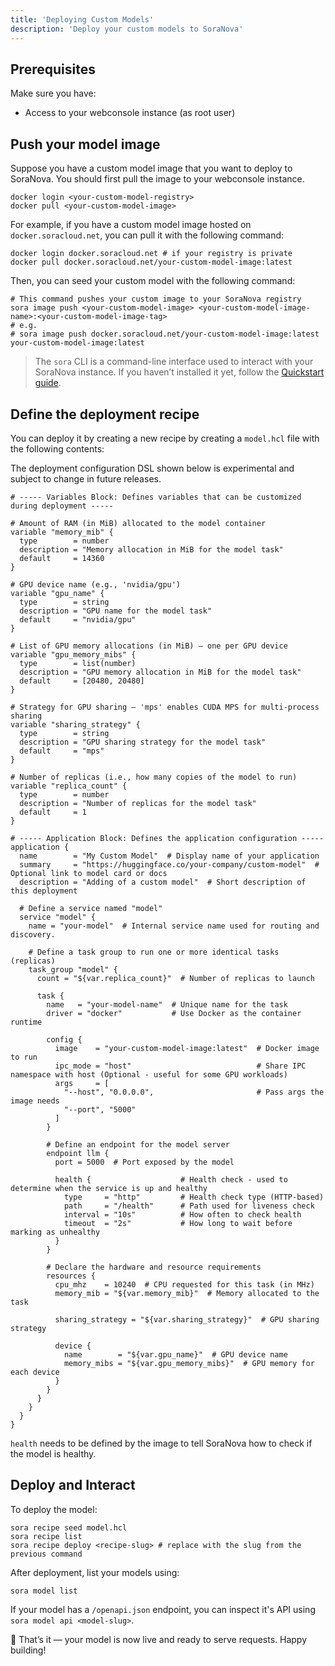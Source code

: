 ```yaml
---
title: 'Deploying Custom Models'
description: 'Deploy your custom models to SoraNova'
---
```


## Prerequisites
Make sure you have:
- Access to your webconsole instance (as root user)

## Push your model image

Suppose you have a custom model image that you want to deploy to SoraNova. You should first pull the image to your webconsole instance.

```shell
docker login <your-custom-model-registry>
docker pull <your-custom-model-image>
```

For example, if you have a custom model image hosted on `docker.soracloud.net`, you can pull it with the following command:

```shell
docker login docker.soracloud.net # if your registry is private
docker pull docker.soracloud.net/your-custom-model-image:latest
```

Then, you can seed your custom model with the following command:

```shell
# This command pushes your custom image to your SoraNova registry
sora image push <your-custom-model-image> <your-custom-model-image-name>:<your-custom-model-image-tag>
# e.g.
# sora image push docker.soracloud.net/your-custom-model-image:latest your-custom-model-image:latest
```

> The `sora` CLI is a command-line interface used to interact with your SoraNova instance. If you haven’t installed it yet, follow the [Quickstart guide](/quickstart).


## Define the deployment recipe

You can deploy it by creating a new recipe by creating a `model.hcl` file with the following contents:

<Warning>
The deployment configuration DSL shown below is experimental and subject to change in future releases.
</Warning>

```hcl
# ----- Variables Block: Defines variables that can be customized during deployment -----

# Amount of RAM (in MiB) allocated to the model container
variable "memory_mib" {
  type        = number
  description = "Memory allocation in MiB for the model task"
  default     = 14360
}

# GPU device name (e.g., 'nvidia/gpu')
variable "gpu_name" {
  type        = string
  description = "GPU name for the model task"
  default     = "nvidia/gpu"
}

# List of GPU memory allocations (in MiB) — one per GPU device
variable "gpu_memory_mibs" {
  type        = list(number)
  description = "GPU memory allocation in MiB for the model task"
  default     = [20480, 20480]
}

# Strategy for GPU sharing — 'mps' enables CUDA MPS for multi-process sharing
variable "sharing_strategy" {
  type        = string
  description = "GPU sharing strategy for the model task"
  default     = "mps"
}

# Number of replicas (i.e., how many copies of the model to run)
variable "replica_count" {
  type        = number
  description = "Number of replicas for the model task"
  default     = 1
}

# ----- Application Block: Defines the application configuration -----
application {
  name        = "My Custom Model"  # Display name of your application
  summary     = "https://huggingface.co/your-company/custom-model"  # Optional link to model card or docs
  description = "Adding of a custom model"  # Short description of this deployment

  # Define a service named "model"
  service "model" {
    name = "your-model"  # Internal service name used for routing and discovery.

    # Define a task group to run one or more identical tasks (replicas)
    task_group "model" {
      count = "${var.replica_count}"  # Number of replicas to launch

      task {
        name   = "your-model-name"  # Unique name for the task
        driver = "docker"           # Use Docker as the container runtime

        config {
          image    = "your-custom-model-image:latest"  # Docker image to run
          ipc_mode = "host"                            # Share IPC namespace with host (Optional - useful for some GPU workloads)
          args     = [
            "--host", "0.0.0.0",                       # Pass args the image needs
            "--port", "5000"
          ]
        }

        # Define an endpoint for the model server
        endpoint llm {
          port = 5000  # Port exposed by the model

          health {                    # Health check - used to determine when the service is up and healthy
            type     = "http"         # Health check type (HTTP-based)
            path     = "/health"      # Path used for liveness check
            interval = "10s"          # How often to check health
            timeout  = "2s"           # How long to wait before marking as unhealthy
          }
        }

        # Declare the hardware and resource requirements
        resources {
          cpu_mhz    = 10240  # CPU requested for this task (in MHz)
          memory_mib = "${var.memory_mib}"  # Memory allocated to the task

          sharing_strategy = "${var.sharing_strategy}"  # GPU sharing strategy

          device {
            name        = "${var.gpu_name}"  # GPU device name
            memory_mibs = "${var.gpu_memory_mibs}"  # GPU memory for each device
          }
        }
      }
    }
  }
}

```
<Note>`health` needs to be defined by the image to tell SoraNova how to check if the model is healthy.</Note>

## Deploy and Interact

To deploy the model:

```shell
sora recipe seed model.hcl
sora recipe list
sora recipe deploy <recipe-slug> # replace with the slug from the previous command
```

After deployment, list your models using:

```shell
sora model list
```

<Note>If your model has a `/openapi.json` endpoint, you can inspect it's API using `sora model api <model-slug>`.</Note>

🎉 That’s it — your model is now live and ready to serve requests. Happy building!